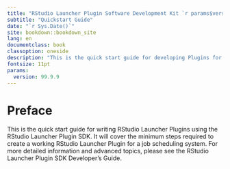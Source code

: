 ```yaml
--- 
title: "RStudio Launcher Plugin Software Development Kit `r params$version`"
subtitle: "Quickstart Guide"
date: "`r Sys.Date()`"
site: bookdown::bookdown_site
lang: en
documentclass: book
classoption: oneside
description: "This is the quick start guide for developing Plugins for the RStudio Launcher using the RStudio Launcher Plugin SDK."
fontsize: 11pt
params:
  version: 99.9.9
---
```


# Preface {#preface}
This is the quick start guide for writing RStudio Launcher Plugins using the
RStudio Launcher Plugin SDK. It will cover the minimum steps required to create
a working RStudio Launcher Plugin for a job scheduling system. For more detailed
information and advanced topics, please see the RStudio Launcher Plugin SDK
Developer's Guide.
